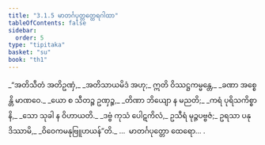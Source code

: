 ```yaml
---
title: "3.1.5 မာတင်္ဂပုတ္တတ္ထေရဂါထာ"
tableOfContents: false
sidebar:
  order: 5
type: "tipitaka"
basket: "su"
book: "th1"
---
```



<DynamicBreadcrumb />

<Division number="231" book="th1" e="ch" v="19" p="264">

<Paragraph number="450" type="verses" book="th1">
_“အတိသီတံ အတိဥဏှံ,_  
_အတိသာယမိဒံ အဟု;_  
ဣတိ ဝိဿဋ္ဌကမ္မန္တေ,_  
_ခဏာ အစ္စေန္တိ မာဏဝေ._  

</Paragraph>

</Division>
<Division number="232" book="th1" e="ch" v="19" p="264">

<Paragraph number="451" type="verses" book="th1">
_ယော စ သီတဉ္စ ဥဏှဉ္စ,_  
_တိဏာ ဘိယျော န မညတိ;_  
_ကရံ ပုရိသကိစ္စာနိ,_  
_သော သုခါ န ဝိဟာယတိ._  

</Paragraph>

</Division>
<Division number="233" book="th1" e="ch" v="19" p="264">

<Paragraph number="452" book="th1">
_ဒဗ္ဗံ ကုသံ ပေါဋကိလံ,_  
ဥသီရံ မုဉ္ဇပဗ္ဗဇံ;_  
ဥရသာ ပနုဒိဿာမိ,_  
_ဝိဝေကမနုဗြူဟယန်”တိ._  


</Paragraph>
</Division>

<Paragraph number="453" type="center" book="th1">
…  မာတင်္ဂပုတ္တော ထေရော… .
</Paragraph>